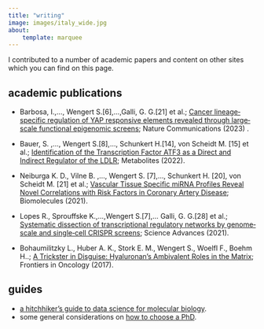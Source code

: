 ```yaml
---
title: "writing"
image: images/italy_wide.jpg
about:
    template: marquee
---
```


I contributed to a number of academic papers and content on other sites which you can find on this page.

## academic publications

- Barbosa, I.,..., Wengert S.[6],...,Galli, G. G.[21] et al.; [Cancer lineage‐specific regulation of YAP responsive elements revealed through large‐scale functional
epigenomic screens](https://www.nature.com/articles/s41467-023-39527-w); Nature Communications (2023) .

- Bauer, S. ,..., Wengert S.[8],..., Schunkert H.[14], von Scheidt M. [15] et al.; [Identification of the Transcription Factor ATF3 as a Direct and Indirect Regulator of
the LDLR](https://www.mdpi.com/2218-1989/12/9/840); Metabolites (2022).

- Neiburga K. D., Vilne B. ,..., Wengert S. [7],..., Schunkert H. [20], von Scheidt M. [21] et al.; [Vascular Tissue Specific miRNA Profiles Reveal Novel Correlations with Risk Factors in Coronary Artery Disease](https://doi.org/10.3390/biom11111683); Biomolecules (2021).

- Lopes R., Sprouffske K.,...,Wengert S.[7],... Galli, G. G.[28] et al.; [Systematic dissection of transcriptional regulatory networks by genome‐scale and single‐cell CRISPR screens](https://www.science.org/doi/10.1126/sciadv.abf5733?url_ver=Z39.88-2003&rfr_id=ori:rid:crossref.org&rfr_dat=cr_pub%20%200pubmed); Science Advances (2021).
    
- Bohaumilitzky L., Huber A. K., Stork E. M., Wengert S., Woelfl F., Boehm H..; [A Trickster in Disguise: Hyaluronan’s Ambivalent Roles in the Matrix](http://journal.frontiersin.org/article/10.3389/fonc.2017.00242/abstract); Frontiers in Oncology (2017).




## guides

- [a hitchhiker’s guide to data science for molecular biology](https://hida-blogs.org/2022/03/08/a-hitchhikers-guide-to-data-science-for-molecular-biology/).
- some general considerations on [how to choose a PhD](https://mobi-alumni.de/Files%20for%20Drag&Drop%20Homepage/Files/Choose_PhD.pdf). 




